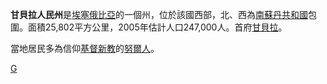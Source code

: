 {{Infobox settlement
| name                            = 甘貝拉人民州
| native_name                     = ጋምቤላ ሕዝቦች ክልል
| native_name_lang                = am
| settlement_type                 = [[埃塞俄比亚行政区划|联邦州]]
| image_skyline                   = 
| image_alt                       = 
| image_caption                   = 
| image_flag                      = Flag of the Gambella Region.svg
| flag_alt                        = 
| image_seal                      = Gambela Region emblem.png
| seal_alt                        = 
| image_shield                    = 
| shield_alt                      = 
| nickname                        = 
| motto                           = 
| mottoeng                        = 
| image_map                       = Gambela in Ethiopia.svg
| map_alt                         = 
| map_caption                     = [[埃塞俄比亚|埃塞俄比亚]]的地图，显示甘贝拉州的位置
| pushpin_map                     = 
| pushpin_label_position          = 
| pushpin_map_alt                 = 
| pushpin_map_caption             = 
| coordinates                     = 
| coor_pinpoint                   = 
| coordinates_footnotes           = 
| subdivision_type                = 国家
| subdivision_name                = [[埃塞俄比亚联邦民主共和国|埃塞俄比亚联邦民主共和国]]
| subdivision_type1               = 
| subdivision_name1               = 
| subdivision_type2               = 
| subdivision_name2               = 
| subdivision_type3               = 
| subdivision_name3               = 
| established_title               = 
| established_date                = 
| founder                         = <!-- seat, smaller parts ------->
| parts_type                      = <!-- defaults to: Boroughs -->
| parts_style                     = 
| parts                           = <!-- parts text, or header for parts list -->
| p1                              = 
| p2                              = 
| seat_type                       = 首府
| seat                            = [[甘貝拉|甘貝拉]]
| government_footnotes            = 
| leader_party                    = [[甘贝拉人民民主运动|GPDM]]
| leader_title                    = 州长
| leader_name                     = [[Omot_Ojulu_Obub|Omot Ojulu Obub]] <!--new in October 2018 -->
| unit_pref                       = Metric<!-- or US or UK -->
| area_footnotes                  = 
| area_total_km2                  = 29,782.82
| area_land_km2                   = 
| area_water_km2                  = 
| area_water_percent              = 
| area_note                       = <ref>[http://www.csa.gov.et/index.php?option=com_rubberdoc&view=doc&id=421&format=raw&Itemid=606 2011 National Statistics] {{webarchive |url=https://web.archive.org/web/20130330021225/http://www.csa.gov.et/index.php?option=com_rubberdoc&view=doc&id=421&format=raw&Itemid=606 |date=March 30, 2013 }}</ref>
| elevation_footnotes             = 
| elevation_m                     = 
| population_footnotes            = 
| population_total                = 435,999<ref name=CSApop>{{cite book |title=Population Projection of Ethiopia for All Regions At Wereda Level from 2014 – 2017 |publisher=Federal Democratic Republic of Ethiopia Central Statistical Agency |url=http://www.csa.gov.et/ehioinfo-internal |accessdate=4 June 2018 |archive-url=https://web.archive.org/web/20180606103106/http://www.csa.gov.et/ehioinfo-internal |archive-date=6 June 2018 |url-status=dead }}</ref>
| population_as_of                = 2017
| population_density_km2          = auto
| population_demonym              = 
| population_note                 = 
| timezone1                       = 
| utc_offset1                     = 
| timezone1_DST                   = 
| utc_offset1_DST                 = 
| postal_code_type                = 
| postal_code                     = 
| area_code_type                  = 
| area_code                       = 
| iso_code                        = [[ISO_3166-2:ET|ET-GA]]
| blank_name_sec1                 = [[Human_Development_Index|HDI]] (2017)
| blank_info_sec1                 = 0.539<ref name="GlobalDataLab">{{Cite web|url=https://hdi.globaldatalab.org/areadata/shdi/|title=Sub-national HDI - Area Database - Global Data Lab|website=hdi.globaldatalab.org|language=en|access-date=2018-09-13|archive-date=2018-09-23|archive-url=https://web.archive.org/web/20180923120638/https://hdi.globaldatalab.org/areadata/shdi/|dead-url=no}}</ref><br/>{{color|#900|low}} · [[List_of_Ethiopian_regions_by_Human_Development_Index|4th]]
| website                         = <!-- {{URL|example.com}} -->
| footnotes                       = 
}}
'''甘貝拉人民州'''是[[埃塞俄比亞|埃塞俄比亞]]的一個州，位於該國西部，北、西為[[南蘇丹共和國|南蘇丹共和國]]包圍。面積25,802平方公里，2005年估計人口247,000人。首府[[甘貝拉|甘貝拉]]。

當地居民多為信仰[[基督新教|基督新教]]的[[努爾人|努爾人]]。

{{Ethiopia divisions}}
{{Gambela divisions}}
[[Category:埃塞俄比亚州份|G]]